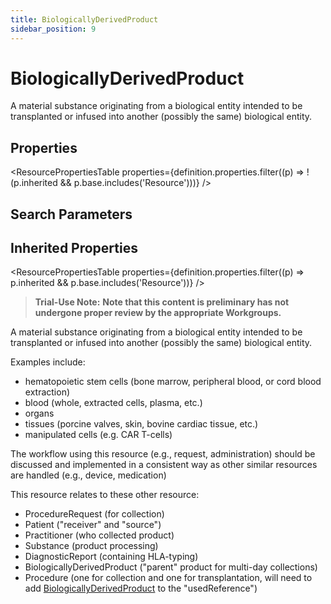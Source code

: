 ```yaml
---
title: BiologicallyDerivedProduct
sidebar_position: 9
---
```



# BiologicallyDerivedProduct

A material substance originating from a biological entity intended to be transplanted or infused
into another (possibly the same) biological entity.

<Tabs queryString="section">
<TabItem value="schema" label="Schema" default>

## Properties

<ResourcePropertiesTable
  properties={definition.properties.filter((p) => !(p.inherited && p.base.includes('Resource')))}
/>

## Search Parameters

<SearchParamsTable searchParams={definition.searchParameters} />

## Inherited Properties

<ResourcePropertiesTable properties={definition.properties.filter((p) => p.inherited && p.base.includes('Resource'))} />

</TabItem>
  <TabItem value="usage" label="Usage">
    <div>   <a name="bnc"> </a>     <blockquote class="stu-note"><p><b>Trial-Use Note:</b> <a name="dstu"></a> <strong>Note that this content is preliminary has not undergone proper review by the appropriate Workgroups.</strong> </p></blockquote>     <p> A material substance originating from a biological entity intended to be transplanted or infused into another (possibly the same) biological entity. </p>   <p> Examples include: </p>   <ul>    <li>hematopoietic stem cells (bone marrow, peripheral blood, or cord blood extraction) </li>    <li>blood (whole, extracted cells, plasma, etc.) </li>    <li>organs </li>    <li>tissues (porcine valves, skin, bovine cardiac tissue, etc.) </li>    <li>manipulated cells (e.g. CAR T-cells)  </li>   </ul>   <p> The workflow using this resource (e.g., request, administration) should be discussed and implemented in a consistent way as other similar resources are handled (e.g., device, medication) </p>  </div>
    </TabItem>
  <TabItem value="relationships" label="Relationships">
    <div>  <p> This resource relates to these other resource:</p>  <ul>  <li>ProcedureRequest (for collection)</li>  <li>Patient ("receiver" and "source")</li>  <li>Practitioner (who collected product)</li>  <li>Substance (product processing)</li>  <li>DiagnosticReport (containing HLA-typing)</li>  <li>BiologicallyDerivedProduct ("parent" product for multi-day collections)</li>  <li>Procedure (one for collection and one for transplantation, will need to add <a href="/docs/api/fhir/resources/biologicallyderivedproduct">BiologicallyDerivedProduct</a> to the "usedReference")</li> </ul> </div>
    </TabItem>


</Tabs>
